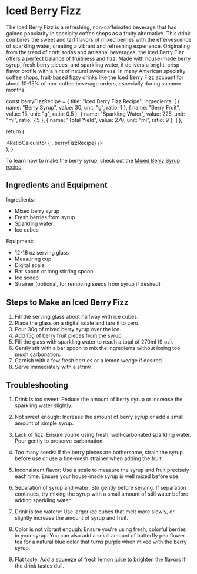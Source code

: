 # Iced Berry Fizz

The Iced Berry Fizz is a refreshing, non-caffeinated beverage that has gained popularity in specialty coffee shops as a fruity alternative. This drink combines the sweet and tart flavors of mixed berries with the effervescence of sparkling water, creating a vibrant and refreshing experience. Originating from the trend of craft sodas and artisanal beverages, the Iced Berry Fizz offers a perfect balance of fruitiness and fizz. Made with house-made berry syrup, fresh berry pieces, and sparkling water, it delivers a bright, crisp flavor profile with a hint of natural sweetness. In many American specialty coffee shops, fruit-based fizzy drinks like the Iced Berry Fizz account for about 10-15% of non-coffee beverage orders, especially during summer months.


  const berryFizzRecipe = {
    title: "Iced Berry Fizz Recipe",
    ingredients: [
      { name: "Berry Syrup", value: 30, unit: "g", ratio: 1 },
      { name: "Berry Fruit", value: 15, unit: "g", ratio: 0.5 },
      { name: "Sparkling Water", value: 225, unit: "ml", ratio: 7.5 },
      { name: "Total Yield", value: 270, unit: "ml", ratio: 9 },
    ]
  };

  return (
    <div className="container mx-auto p-4">
      <RatioCalculator {...berryFizzRecipe} />
    </div>
  );
};

<Calculator />

To learn how to make the berry syrup, check out the [Mixed Berry Syrup recipe](/recipes/mixed-berry-syrup).

## Ingredients and Equipment

Ingredients:
- Mixed berry syrup
- Fresh berries from syrup
- Sparkling water
- Ice cubes

Equipment:
- 12-16 oz serving glass
- Measuring cup
- Digital scale
- Bar spoon or long stirring spoon
- Ice scoop
- Strainer (optional, for removing seeds from syrup if desired)

## Steps to Make an Iced Berry Fizz

1. Fill the serving glass about halfway with ice cubes.
2. Place the glass on a digital scale and tare it to zero.
3. Pour 30g of mixed berry syrup over the ice.
4. Add 15g of berry fruit pieces from the syrup.
5. Fill the glass with sparkling water to reach a total of 270ml (9 oz).
6. Gently stir with a bar spoon to mix the ingredients without losing too much carbonation.
7. Garnish with a few fresh berries or a lemon wedge if desired.
8. Serve immediately with a straw.

## Troubleshooting

1. Drink is too sweet: Reduce the amount of berry syrup or increase the sparkling water slightly.

2. Not sweet enough: Increase the amount of berry syrup or add a small amount of simple syrup.

3. Lack of fizz: Ensure you're using fresh, well-carbonated sparkling water. Pour gently to preserve carbonation.

4. Too many seeds: If the berry pieces are bothersome, strain the syrup before use or use a fine-mesh strainer when adding the fruit.

5. Inconsistent flavor: Use a scale to measure the syrup and fruit precisely each time. Ensure your house-made syrup is well mixed before use.

6. Separation of syrup and water: Stir gently before serving. If separation continues, try mixing the syrup with a small amount of still water before adding sparkling water.

7. Drink is too watery: Use larger ice cubes that melt more slowly, or slightly increase the amount of syrup and fruit.

8. Color is not vibrant enough: Ensure you're using fresh, colorful berries in your syrup. You can also add a small amount of butterfly pea flower tea for a natural blue color that turns purple when mixed with the berry syrup.

9. Flat taste: Add a squeeze of fresh lemon juice to brighten the flavors if the drink tastes dull.